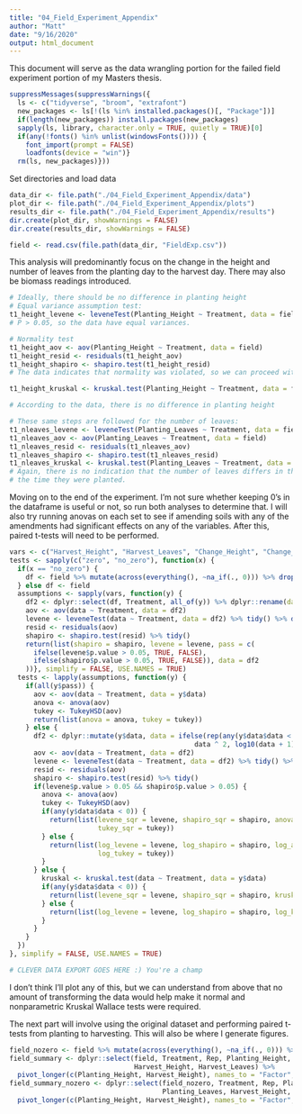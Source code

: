 ```yaml
---
title: "04_Field_Experiment_Appendix"
author: "Matt"
date: "9/16/2020"
output: html_document
---
```


This document will serve as the data wrangling portion for the failed field experiment portion of my Masters thesis.

```r

suppressMessages(suppressWarnings({
  ls <- c("tidyverse", "broom", "extrafont")
  new_packages <- ls[!(ls %in% installed.packages()[, "Package"])]
  if(length(new_packages)) install.packages(new_packages)
  sapply(ls, library, character.only = TRUE, quietly = TRUE)[0]
  if(any(!fonts() %in% unlist(windowsFonts()))) {
    font_import(prompt = FALSE)
    loadfonts(device = "win")}
  rm(ls, new_packages)}))

```

Set directories and load data

```r

data_dir <- file.path("./04_Field_Experiment_Appendix/data")
plot_dir <- file.path("./04_Field_Experiment_Appendix/plots")
results_dir <- file.path("./04_Field_Experiment_Appendix/results")
dir.create(plot_dir, showWarnings = FALSE)
dir.create(results_dir, showWarnings = FALSE)

field <- read.csv(file.path(data_dir, "FieldExp.csv"))

```

This analysis will predominantly focus on the change in the height and number of leaves from the planting day to the harvest day. There may also be biomass readings introduced.

```r

# Ideally, there should be no difference in planting height
# Equal variance assumption test:
t1_height_levene <- leveneTest(Planting_Height ~ Treatment, data = field)
# P > 0.05, so the data have equal variances.

# Normality test
t1_height_aov <- aov(Planting_Height ~ Treatment, data = field)
t1_height_resid <- residuals(t1_height_aov)
t1_height_shapiro <- shapiro.test(t1_height_resid)
# The data indicates that normality was violated, so we can proceed with a Kruskal-Wallis test instead.

t1_height_kruskal <- kruskal.test(Planting_Height ~ Treatment, data = field)

# According to the data, there is no difference in planting height

# These same steps are followed for the number of leaves:
t1_nleaves_levene <- leveneTest(Planting_Leaves ~ Treatment, data = field) # pass
t1_nleaves_aov <- aov(Planting_Leaves ~ Treatment, data = field)
t1_nleaves_resid <- residuals(t1_nleaves_aov)
t1_nleaves_shapiro <- shapiro.test(t1_nleaves_resid)
t1_nleaves_kruskal <- kruskal.test(Planting_Leaves ~ Treatment, data = field)
# Again, there is no indication that the number of leaves differs in the plugs at 
# the time they were planted.

```

Moving on to the end of the experiment. I'm not sure whether keeping 0's in the dataframe is useful or not, so run both analyses to determine that. I will also try running anovas on each set to see if amending soils with any of the amendments had significant effects on any of the variables. After this, paired t-tests will need to be performed.

```r

vars <- c("Harvest_Height", "Harvest_Leaves", "Change_Height", "Change_Leaves", "Biomass")
tests <- sapply(c("zero", "no_zero"), function(x) {
  if(x == "no_zero") {
    df <- field %>% mutate(across(everything(), ~na_if(., 0))) %>% drop_na()
  } else df <- field
  assumptions <- sapply(vars, function(y) {
    df2 <- dplyr::select(df, Treatment, all_of(y)) %>% dplyr::rename(data = all_of(y))
    aov <- aov(data ~ Treatment, data = df2)
    levene <- leveneTest(data ~ Treatment, data = df2) %>% tidy() %>% drop_na()
    resid <- residuals(aov)
    shapiro <- shapiro.test(resid) %>% tidy()
    return(list(shapiro = shapiro, levene = levene, pass = c(
      ifelse(levene$p.value > 0.05, TRUE, FALSE),
      ifelse(shapiro$p.value > 0.05, TRUE, FALSE)), data = df2
    ))}, simplify = FALSE, USE.NAMES = TRUE)
  tests <- lapply(assumptions, function(y) {
    if(all(y$pass)) {
      aov <- aov(data ~ Treatment, data = y$data)
      anova <- anova(aov)
      tukey <- TukeyHSD(aov)
      return(list(anova = anova, tukey = tukey))
    } else {
      df2 <- dplyr::mutate(y$data, data = ifelse(rep(any(y$data$data < 0), nrow(y$data)), 
                                              data ^ 2, log10(data + 1)))
      aov <- aov(data ~ Treatment, data = df2)
      levene <- leveneTest(data ~ Treatment, data = df2) %>% tidy() %>% drop_na()
      resid <- residuals(aov)
      shapiro <- shapiro.test(resid) %>% tidy()
      if(levene$p.value > 0.05 && shapiro$p.value > 0.05) {
        anova <- anova(aov)
        tukey <- TukeyHSD(aov)
        if(any(y$data$data < 0)) {
          return(list(levene_sqr = levene, shapiro_sqr = shapiro, anova_sqr = anova, 
                      tukey_sqr = tukey))
        } else {
          return(list(log_levene = levene, log_shapiro = shapiro, log_anova = anova, 
                      log_tukey = tukey))
        }
      } else {
        kruskal <- kruskal.test(data ~ Treatment, data = y$data)
        if(any(y$data$data < 0)) {
          return(list(levene_sqr = levene, shapiro_sqr = shapiro, kruskal_sqr = kruskal))
        } else {
          return(list(log_levene = levene, log_shapiro = shapiro, log_kruskal = kruskal))
        }
      }
    }
  })
}, simplify = FALSE, USE.NAMES = TRUE)

# CLEVER DATA EXPORT GOES HERE :) You're a champ

```

I don't think I'll plot any of this, but we can understand from above that no amount of transforming the data would help make it normal and nonparametric Kruskal Wallace tests were required. 

The next part will involve using the original dataset and performing paired t-tests from planting to harvesting. This will also be where I generate figures.

```r

field_nozero <- field %>% mutate(across(everything(), ~na_if(., 0))) %>% drop_na()
field_summary <- dplyr::select(field, Treatment, Rep, Planting_Height, Planting_Leaves,
                               Harvest_Height, Harvest_Leaves) %>% 
  pivot_longer(c(Planting_Height, Harvest_Height), names_to = "Factor", values_to = "height")
field_summary_nozero <- dplyr::select(field_nozero, Treatment, Rep, Planting_Height, 
                                      Planting_Leaves, Harvest_Height, Harvest_Leaves) %>% 
  pivot_longer(c(Planting_Height, Harvest_Height), names_to = "Factor", values_to = "height")

```


